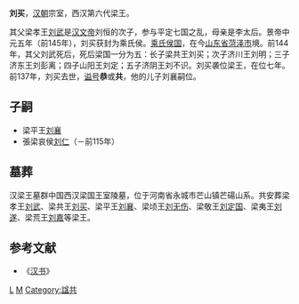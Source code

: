 '''刘买'''{{BD||？|前137年||catIdx=L}}，[[汉朝|汉朝]]宗室，西汉第六代梁王。

其父梁孝王[[刘武_(梁王)|刘武]]是[[汉文帝|汉文帝]]刘恒的次子，参与平定七国之乱，母亲是李太后。景帝中元五年（前145年），刘买获封为乘氏侯。[[乘氏侯国|乘氏侯国]]，在今[[山东省|山东省]][[菏泽市|菏泽市]]境。前144年，其父刘武死后，死后梁国一分为五：长子梁共王刘买；次子济川王刘明；三子济东王刘彭离；四子山阳王刘定；五子济阴王刘不识。刘买袭位梁王，在位七年。前137年，刘买去世，[[谥号|谥号]]'''恭'''或'''共'''，他的儿子刘襄嗣位。

==子嗣==
*梁平王[[刘襄_(梁王)|刘襄]]
*張梁哀侯[[刘仁|刘仁]]（－前115年）
==墓葬==
{{main|汉梁王墓群}}

汉梁王墓群中国西汉梁国王室陵墓，位于河南省永城市芒山镇芒碭山系。共安葬梁孝王[[刘武|刘武]]、梁共王[[刘买|刘买]]、梁平王[[刘襄|刘襄]]、梁顷王[[刘无伤|刘无伤]]、梁敬王[[劉定國_(梁王)|刘定国]]、梁夷王[[刘遂|刘遂]]、梁荒王[[刘嘉|刘嘉]]等梁王。
==参考文献==
*《[[汉书|汉书]]》

{{start box}}
{{s-before|[[刘武_(梁王)|刘武]]}}
{{s-title|[[西汉|西汉]][[梁王|梁王]]|前144年—前137年}}
{{s-after|[[刘襄_(梁王)|刘襄]]}}
{{end box}}
{{西漢諸侯王}}

{{漢朝人物小作品}}
[[Category:西汉诸侯王|L]]
[[Category:刘姓|M]]
[[Category:諡共|Category:諡共]]